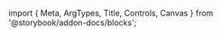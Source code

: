 ﻿import { Meta, ArgTypes, Title, Controls, Canvas } from '@storybook/addon-docs/blocks';

<Meta of={ToggleGroupStories}/>
<Title/>

<Canvas of={ToggleGroupStories.Default} layout={"centered"} sourceState={"none"} withToolbar={true}/>
<Controls/>
<SourceCode code={rawCode}/>

## Components
### ToggleGroup
<ArgTypes of={ToggleGroupStories}/>

### ToggleGroupItem
<ArgTypes of={ToggleGroupItemStories}/>
